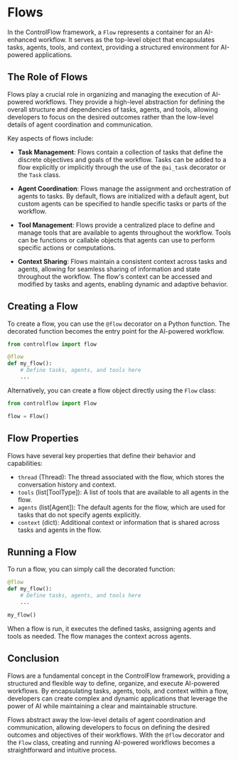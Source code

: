 # Flows

In the ControlFlow framework, a `Flow` represents a container for an AI-enhanced workflow. It serves as the top-level object that encapsulates tasks, agents, tools, and context, providing a structured environment for AI-powered applications.

## The Role of Flows

Flows play a crucial role in organizing and managing the execution of AI-powered workflows. They provide a high-level abstraction for defining the overall structure and dependencies of tasks, agents, and tools, allowing developers to focus on the desired outcomes rather than the low-level details of agent coordination and communication.

Key aspects of flows include:

- **Task Management**: Flows contain a collection of tasks that define the discrete objectives and goals of the workflow. Tasks can be added to a flow explicitly or implicitly through the use of the `@ai_task` decorator or the `Task` class.

- **Agent Coordination**: Flows manage the assignment and orchestration of agents to tasks. By default, flows are initialized with a default agent, but custom agents can be specified to handle specific tasks or parts of the workflow.

- **Tool Management**: Flows provide a centralized place to define and manage tools that are available to agents throughout the workflow. Tools can be functions or callable objects that agents can use to perform specific actions or computations.

- **Context Sharing**: Flows maintain a consistent context across tasks and agents, allowing for seamless sharing of information and state throughout the workflow. The flow's context can be accessed and modified by tasks and agents, enabling dynamic and adaptive behavior.

## Creating a Flow

To create a flow, you can use the `@flow` decorator on a Python function. The decorated function becomes the entry point for the AI-powered workflow.

```python
from controlflow import flow

@flow
def my_flow():
    # Define tasks, agents, and tools here
    ...
```

Alternatively, you can create a flow object directly using the `Flow` class:

```python
from controlflow import Flow

flow = Flow()
```

## Flow Properties

Flows have several key properties that define their behavior and capabilities:

- `thread` (Thread): The thread associated with the flow, which stores the conversation history and context.
- `tools` (list[ToolType]): A list of tools that are available to all agents in the flow.
- `agents` (list[Agent]): The default agents for the flow, which are used for tasks that do not specify agents explicitly.
- `context` (dict): Additional context or information that is shared across tasks and agents in the flow.

## Running a Flow

To run a flow, you can simply call the decorated function:

```python
@flow
def my_flow():
    # Define tasks, agents, and tools here
    ...

my_flow()
```

When a flow is run, it executes the defined tasks, assigning agents and tools as needed. The flow manages the context across agents.

## Conclusion

Flows are a fundamental concept in the ControlFlow framework, providing a structured and flexible way to define, organize, and execute AI-powered workflows. By encapsulating tasks, agents, tools, and context within a flow, developers can create complex and dynamic applications that leverage the power of AI while maintaining a clear and maintainable structure.

Flows abstract away the low-level details of agent coordination and communication, allowing developers to focus on defining the desired outcomes and objectives of their workflows. With the `@flow` decorator and the `Flow` class, creating and running AI-powered workflows becomes a straightforward and intuitive process.
